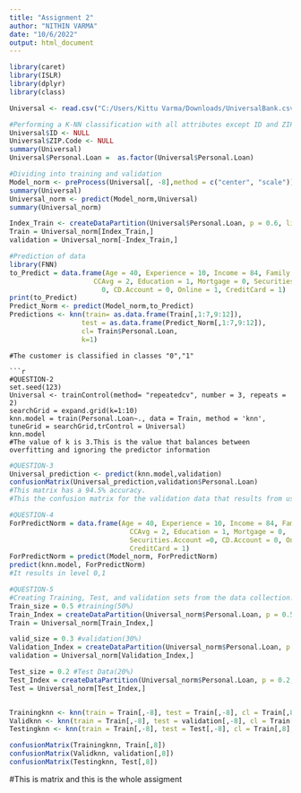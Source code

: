 ---
title: "Assignment 2"
author: "NITHIN VARMA"
date: "10/6/2022"
output: html_document
---

```{r}
library(caret)
library(ISLR)
library(dplyr)
library(class)
```

```{r}
Universal <- read.csv("C:/Users/Kittu Varma/Downloads/UniversalBank.csv")
```


```{r}
#Performing a K-NN classification with all attributes except ID and ZIP code.
Universal$ID <- NULL
Universal$ZIP.Code <- NULL
summary(Universal)
Universal$Personal.Loan =  as.factor(Universal$Personal.Loan)
```

```{r}
#Dividing into training and validation
Model_norm <- preProcess(Universal[, -8],method = c("center", "scale"))
summary(Universal)
Universal_norm <- predict(Model_norm,Universal)
summary(Universal_norm)

Index_Train <- createDataPartition(Universal$Personal.Loan, p = 0.6, list = FALSE)
Train = Universal_norm[Index_Train,]
validation = Universal_norm[-Index_Train,]
```

```{r}
#Prediction of data
library(FNN)
to_Predict = data.frame(Age = 40, Experience = 10, Income = 84, Family = 2,
                     CCAvg = 2, Education = 1, Mortgage = 0, Securities.Account =
                       0, CD.Account = 0, Online = 1, CreditCard = 1)
print(to_Predict)
Predict_Norm <- predict(Model_norm,to_Predict)
Predictions <- knn(train= as.data.frame(Train[,1:7,9:12]),
                  test = as.data.frame(Predict_Norm[,1:7,9:12]),
                  cl= Train$Personal.Loan,
                  k=1)
```
```
#The customer is classified in classes "0","1"

```{r}
#QUESTION-2
set.seed(123)
Universal <- trainControl(method= "repeatedcv", number = 3, repeats = 2)
searchGrid = expand.grid(k=1:10)
knn.model = train(Personal.Loan~., data = Train, method = 'knn', tuneGrid = searchGrid,trControl = Universal)
knn.model
#The value of k is 3.This is the value that balances between overfitting and ignoring the predictor information
```

```{r}
#QUESTION-3
Universal_prediction <- predict(knn.model,validation)
confusionMatrix(Universal_prediction,validation$Personal.Loan)
#This matrix has a 94.5% accuracy.
#This the confusion matrix for the validation data that results from using the best k.
```


```{r}
#QUESTION-4
ForPredictNorm = data.frame(Age = 40, Experience = 10, Income = 84, Family = 2,
                              CCAvg = 2, Education = 1, Mortgage = 0,
                              Securities.Account =0, CD.Account = 0, Online = 1,
                              CreditCard = 1)
ForPredictNorm = predict(Model_norm, ForPredictNorm)
predict(knn.model, ForPredictNorm)
#It results in level 0,1
```

```{r}
#QUESTION-5
#Creating Training, Test, and validation sets from the data collection.
Train_size = 0.5 #training(50%)
Train_Index = createDataPartition(Universal_norm$Personal.Loan, p = 0.5, list = FALSE)
Train = Universal_norm[Train_Index,]

valid_size = 0.3 #validation(30%)
Validation_Index = createDataPartition(Universal_norm$Personal.Loan, p = 0.3, list = FALSE)
validation = Universal_norm[Validation_Index,]

Test_size = 0.2 #Test Data(20%)
Test_Index = createDataPartition(Universal_norm$Personal.Loan, p = 0.2, list = FALSE)
Test = Universal_norm[Test_Index,]


Trainingknn <- knn(train = Train[,-8], test = Train[,-8], cl = Train[,8], k =3)
Validknn <- knn(train = Train[,-8], test = validation[,-8], cl = Train[,8], k =3)
Testingknn <- knn(train = Train[,-8], test = Test[,-8], cl = Train[,8], k =3)

confusionMatrix(Trainingknn, Train[,8])
confusionMatrix(Validknn, validation[,8])
confusionMatrix(Testingknn, Test[,8])
```

#This is matrix and this is the whole assigment